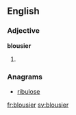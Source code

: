 ==English==

===Adjective===
'''blousier'''

# {{comparative of|blousy}}

===Anagrams===
* [[ribulose#English|ribulose]]

[[fr:blousier]]
[[sv:blousier]]
